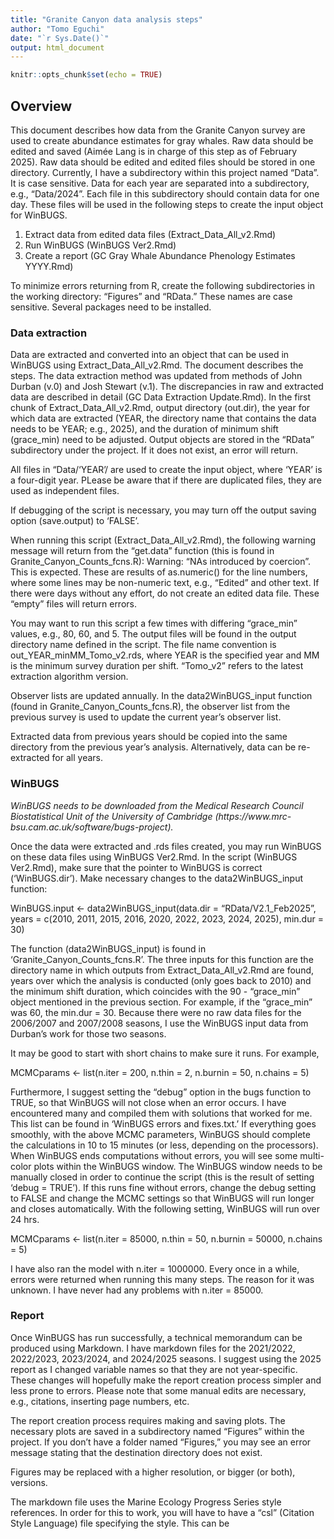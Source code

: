 ```yaml
---
title: "Granite Canyon data analysis steps"
author: "Tomo Eguchi"
date: "`r Sys.Date()`"
output: html_document
---
```


```r
knitr::opts_chunk$set(echo = TRUE)
```

## Overview

This document describes how data from the Granite Canyon survey are used to create abundance estimates for gray whales. Raw data should be edited and saved (Aimée Lang is in charge of this step as of February 2025). Raw data should be edited and edited files should be stored in one directory. Currently, I have a subdirectory within this project named "Data". It is case sensitive. Data for each year are separated into a subdirectory, e.g., "Data/2024". Each file in this subdirectory should contain data for one day. These files will be used in the following steps to create the input object for WinBUGS. 

1. Extract data from edited data files (Extract_Data_All_v2.Rmd)
2. Run WinBUGS (WinBUGS Ver2.Rmd)
3. Create a report (GC Gray Whale Abundance Phenology Estimates YYYY.Rmd)

To minimize errors returning from R, create the following subdirectories in the working directory: "Figures" and "RData." These names are case sensitive. Several packages need to be installed. 


### Data extraction

Data are extracted and converted into an object that can be used in WinBUGS using Extract_Data_All_v2.Rmd. The document describes the steps. The data extraction method was updated from methods of John Durban (v.0) and Josh Stewart (v.1). The discrepancies in raw and extracted data are described in detail (GC Data Extraction Update.Rmd). In the first chunk of Extract_Data_All_v2.Rmd, output directory (out.dir), the year for which data are extracted (YEAR, the directory name that contains the data needs to be YEAR; e.g., 2025), and the duration of minimum shift (grace_min) need to be adjusted. Output objects are stored in the "RData" subdirectory under the project. If it does not exist, an error will return. 

All files in "Data/'YEAR'/ are used to create the input object, where 'YEAR' is a four-digit year. PLease be aware that if there are duplicated files, they are used as independent files.

If debugging of the script is necessary, you may turn off the output saving option (save.output) to 'FALSE'. 

When running this script (Extract_Data_All_v2.Rmd), the following warning message will return from the "get.data" function (this is found in Granite_Canyon_Counts_fcns.R): Warning: "NAs introduced by coercion". This is expected. These are results of as.numeric() for the line numbers, where some lines may be non-numeric text, e.g., "Edited" and other text. If there were days without any effort, do not create an edited data file. These "empty" files will return errors. 

You may want to run this script a few times with differing "grace_min" values, e.g., 80, 60, and 5. The output files will be found in the output directory name defined in the script. The file name convention is out_YEAR_minMM_Tomo_v2.rds, where YEAR is the specified year and MM is the minimum survey duration per shift. "Tomo_v2" refers to the latest extraction algorithm version.

Observer lists are updated annually. In the data2WinBUGS_input function (found in Granite_Canyon_Counts_fcns.R), the observer list from the previous survey is used to update the current year's observer list. 

Extracted data from previous years should be copied into the same directory from the previous year's analysis. Alternatively, data can be re-extracted for all years. 

### WinBUGS

*WinBUGS needs to be downloaded from the Medical Research Council Biostatistical Unit of the University of Cambridge (https://www.mrc-bsu.cam.ac.uk/software/bugs-project).*

Once the data were extracted and .rds files created, you may run WinBUGS on these data files using WinBUGS Ver2.Rmd. In the script (WinBUGS Ver2.Rmd), make sure that the pointer to WinBUGS is correct ('WinBUGS.dir'). Make necessary changes to the data2WinBUGS_input function:

WinBUGS.input <- data2WinBUGS_input(data.dir = "RData/V2.1_Feb2025",
                                    years = c(2010, 2011, 2015, 2016, 2020, 2022, 2023, 2024, 2025),
                                    min.dur = 30) 
                                    
The function (data2WinBUGS_input) is found in 'Granite_Canyon_Counts_fcns.R'. The three inputs for this function are the directory name in which outputs from Extract_Data_All_v2.Rmd are found, years over which the analysis is conducted (only goes back to 2010) and the minimum shift duration, which coincides with the 90 - "grace_min" object mentioned in the previous section. For example, if the "grace_min" was 60, the min.dur = 30. Because there were no raw data files for the 2006/2007 and 2007/2008 seasons, I use the WinBUGS input data from Durban's work for those two seasons. 

It may be good to start with short chains to make sure it runs. For example, 

MCMCparams <- list(n.iter = 200,
                   n.thin = 2,
                   n.burnin = 50,
                   n.chains = 5)

Furthermore, I suggest setting the "debug" option in the bugs function to TRUE, so that WinBUGS will not close when an error occurs. I have encountered many and compiled them with solutions that worked for me. This list can be found in 'WinBUGS errors and fixes.txt.' If everything goes smoothly, with the above MCMC parameters, WinBUGS should complete the calculations in 10 to 15 minutes (or less, depending on the processors). When WinBUGS ends computations without errors, you will see some multi-color plots within the WinBUGS window. The WinBUGS window needs to be manually closed in order to continue the script (this is the result of setting 'debug = TRUE'). If this runs fine without errors, change the debug setting to FALSE and change the MCMC settings so that WinBUGS will run longer and closes automatically. With the following setting, WinBUGS will run over 24 hrs. 

MCMCparams <- list(n.iter = 85000, 
                   n.thin = 50, 
                   n.burnin = 50000,
                   n.chains = 5)

I have also ran the model with n.iter = 1000000. Every once in a while, errors were returned when running this many steps. The reason for it was unknown. I have never had any problems with n.iter = 85000.

### Report

Once WinBUGS has run successfully, a technical memorandum can be produced using Markdown. I have markdown files for the 2021/2022, 2022/2023, 2023/2024, and 2024/2025 seasons. I suggest using the 2025 report as I changed variable names so that they are not year-specific. These changes will hopefully make the report creation process simpler and less prone to errors. Please note that some manual edits are necessary, e.g., citations, inserting page numbers, etc.

The report creation process requires making and saving plots. The necessary plots are saved in a subdirectory named "Figures" within the project. If you don't have a folder named "Figures," you may see an error message stating that the destination directory does not exist. 

Figures may be replaced with a higher resolution, or bigger (or both), versions. 

The markdown file uses the Marine Ecology Progress Series style references. In order for this to work, you will have to have a "csl" (Citation Style Language) file specifying the style. This can be 
